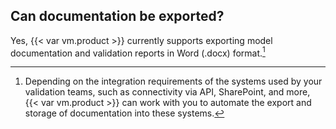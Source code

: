## Can documentation be exported?

Yes, {{< var vm.product >}} currently supports exporting model documentation and validation reports in Word (.docx) format.^[Depending on the integration requirements of the systems used by your validation teams, such as connectivity via API, SharePoint, and more, {{< var vm.product >}} can work with you to automate the export and storage of documentation into these systems.]